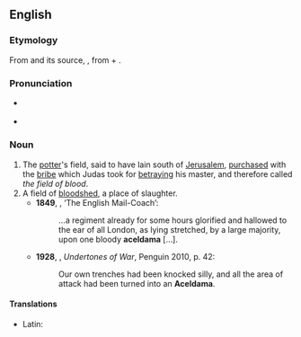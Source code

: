==English==

===Etymology===
From {{etyl|el|en}} {{m|el|Ἁκελδαμά}} and its source, {{etyl|grc|en}} {{m|grc|Ἀκελδαμάχ}}, from {{etyl|arc|en}} {{m|arc|חקל||field|sc=Hebr}} + {{m|arc|דמא||blood|sc=Hebr}}.

===Pronunciation===
* {{a|UK|US}} {{IPA|/əˈsɛldəmə/|/əˈkeldəmə/|lang=en}}
* {{hyphenation|a|cel|da|ma|lang=en}}

===Noun===
{{en-noun}}

# The [[potter]]'s field, said to have lain south of [[Jerusalem]], [[purchased]] with the [[bribe]] which Judas took for [[betraying]] his master, and therefore called ''the field of blood''.
# A field of [[bloodshed]], a place of slaughter. {{defdate|from 17th c.}}
#*'''1849''', {{w|Thomas de Quincey}}, ‘The English Mail-Coach’:
#*:…a regiment already for some hours glorified and hallowed to the ear of all London, as lying stretched, by a large majority, upon one bloody '''aceldama''' […].
#*'''1928''', {{w|Edmund Blunden}}, ''Undertones of War'', Penguin 2010, p. 42:
#*:Our own trenches had been knocked silly, and all the area of attack had been turned into an '''Aceldama'''.

====Translations====
{{trans-top|the potter's field purchased with the bribe which Judas took for betraying his master}}
{{trans-mid}}
{{trans-bottom}}

{{trans-top|figuratively, a field of bloodshed}}
{{trans-mid}}
{{trans-bottom}}

{{checktrans-top}}
* Latin: {{t-check|la|aceldama|f}}
{{trans-mid}}
{{trans-bottom}}